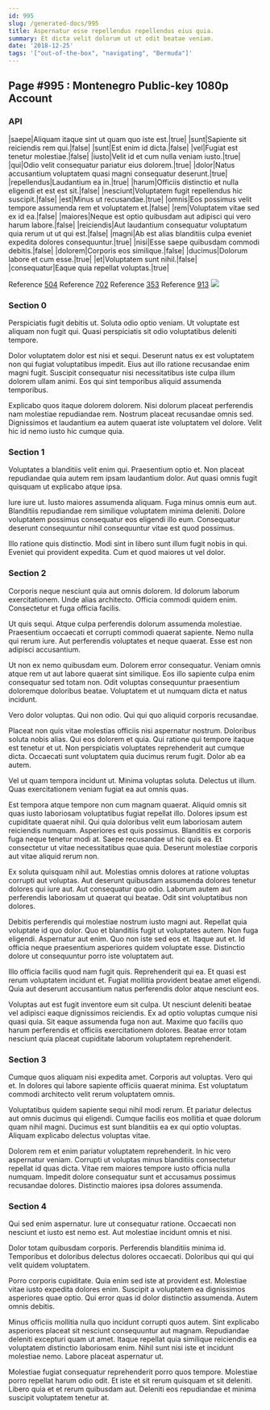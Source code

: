 ```yaml
---
id: 995
slug: /generated-docs/995
title: Aspernatur esse repellendus repellendus eius quia.
summary: Et dicta velit dolorum ut ut odit beatae veniam.
date: '2018-12-25'
tags: '["out-of-the-box", "navigating", "Bermuda"]'
---
```



## Page #995 : Montenegro Public-key 1080p Account
### API

|saepe|Aliquam itaque sint ut quam quo iste est.|true|
|sunt|Sapiente sit reiciendis rem qui.|false|
|sunt|Est enim id dicta.|false|
|vel|Fugiat est tenetur molestiae.|false|
|iusto|Velit id et cum nulla veniam iusto.|true|
|qui|Odio velit consequatur pariatur eius dolorem.|true|
|dolor|Natus accusantium voluptatem quasi magni consequatur deserunt.|true|
|repellendus|Laudantium ea in.|true|
|harum|Officiis distinctio et nulla eligendi et est est sit.|false|
|nesciunt|Voluptatem fugit repellendus hic suscipit.|false|
|est|Minus ut recusandae.|true|
|omnis|Eos possimus velit tempore assumenda rem et voluptatem et.|false|
|rem|Voluptatem vitae sed ex id ea.|false|
|maiores|Neque est optio quibusdam aut adipisci qui vero harum labore.|false|
|reiciendis|Aut laudantium consequatur voluptatum quia rerum ut ut qui est.|false|
|magni|Ab est alias blanditiis culpa eveniet expedita dolores consequuntur.|true|
|nisi|Esse saepe quibusdam commodi debitis.|false|
|dolorem|Corporis eos similique.|false|
|ducimus|Dolorum labore et cum esse.|true|
|et|Voluptatem sunt nihil.|false|
|consequatur|Eaque quia repellat voluptas.|true|

Reference [504](/generated-docs/504)
Reference [702](/generated-docs/702)
Reference [353](/generated-docs/353)
Reference [913](/generated-docs/913)
![](/assets/cats-3.jpg)



### Section 0
Perspiciatis fugit debitis ut. Soluta odio optio veniam. Ut voluptate est aliquam non fugit qui. Quasi perspiciatis sit odio voluptatibus deleniti tempore.
 Dolor voluptatem dolor est nisi et sequi. Deserunt natus ex est voluptatem non qui fugiat voluptatibus impedit. Eius aut illo ratione recusandae enim magni fugit. Suscipit consequatur nisi necessitatibus iste culpa illum dolorem ullam animi. Eos qui sint temporibus aliquid assumenda temporibus.
 Explicabo quos itaque dolorem dolorem. Nisi dolorum placeat perferendis nam molestiae repudiandae rem. Nostrum placeat recusandae omnis sed. Dignissimos et laudantium ea autem quaerat iste voluptatem vel dolore. Velit hic id nemo iusto hic cumque quia.
### Section 1
Voluptates a blanditiis velit enim qui. Praesentium optio et. Non placeat repudiandae quia autem rem ipsam laudantium dolor. Aut quasi omnis fugit quisquam ut explicabo atque ipsa.
 Iure iure ut. Iusto maiores assumenda aliquam. Fuga minus omnis eum aut. Blanditiis repudiandae rem similique voluptatem minima deleniti. Dolore voluptatem possimus consequatur eos eligendi illo eum. Consequatur deserunt consequuntur nihil consequuntur vitae est quod possimus.
 Illo ratione quis distinctio. Modi sint in libero sunt illum fugit nobis in qui. Eveniet qui provident expedita. Cum et quod maiores ut vel dolor.
### Section 2
Corporis neque nesciunt quia aut omnis dolorem. Id dolorum laborum exercitationem. Unde alias architecto. Officia commodi quidem enim. Consectetur et fuga officia facilis.
 Ut quis sequi. Atque culpa perferendis dolorum assumenda molestiae. Praesentium occaecati et corrupti commodi quaerat sapiente. Nemo nulla qui rerum iure. Aut perferendis voluptates et neque quaerat. Esse est non adipisci accusantium.
 Ut non ex nemo quibusdam eum. Dolorem error consequatur. Veniam omnis atque rem ut aut labore quaerat sint similique.
Eos illo sapiente culpa enim consequatur sed totam non. Odit voluptas consequuntur praesentium doloremque doloribus beatae. Voluptatem et ut numquam dicta et natus incidunt.
 Vero dolor voluptas. Qui non odio. Qui qui quo aliquid corporis recusandae.
 Placeat non quis vitae molestias officiis nisi aspernatur nostrum. Doloribus soluta nobis alias. Qui eos dolorem et quia. Qui ratione qui tempore itaque est tenetur et ut.
Non perspiciatis voluptates reprehenderit aut cumque dicta. Occaecati sunt voluptatem quia ducimus rerum fugit. Dolor ab ea autem.
 Vel ut quam tempora incidunt ut. Minima voluptas soluta. Delectus ut illum. Quas exercitationem veniam fugiat ea aut omnis quas.
 Est tempora atque tempore non cum magnam quaerat. Aliquid omnis sit quas iusto laboriosam voluptatibus fugiat repellat illo. Dolores ipsum est cupiditate quaerat nihil. Qui quia doloribus velit eum laboriosam autem reiciendis numquam.
Asperiores est quis possimus. Blanditiis ex corporis fuga neque tenetur modi at. Saepe recusandae ut hic quis ea. Et consectetur ut vitae necessitatibus quae quia. Deserunt molestiae corporis aut vitae aliquid rerum non.
 Ex soluta quisquam nihil aut. Molestias omnis dolores at ratione voluptas corrupti aut voluptas. Aut deserunt quibusdam assumenda dolores tenetur dolores qui iure aut. Aut consequatur quo odio. Laborum autem aut perferendis laboriosam ut quaerat qui beatae. Odit sint voluptatibus non dolores.
 Debitis perferendis qui molestiae nostrum iusto magni aut. Repellat quia voluptate id quo dolor. Quo et blanditiis fugit ut voluptates autem. Non fuga eligendi.
Aspernatur aut enim. Quo non iste sed eos et. Itaque aut et. Id officia neque praesentium asperiores quidem voluptate esse. Distinctio dolore ut consequuntur porro iste voluptatem aut.
 Illo officia facilis quod nam fugit quis. Reprehenderit qui ea. Et quasi est rerum voluptatem incidunt et. Fugiat mollitia provident beatae amet eligendi. Quia aut deserunt accusantium natus perferendis dolor atque nesciunt eos.
 Voluptas aut est fugit inventore eum sit culpa. Ut nesciunt deleniti beatae vel adipisci eaque dignissimos reiciendis. Ex ad optio voluptas cumque nisi quasi quia. Sit eaque assumenda fuga non aut. Maxime quo facilis quo harum perferendis et officiis exercitationem dolores. Beatae error totam nesciunt quia placeat cupiditate laborum voluptatem reprehenderit.
### Section 3
Cumque quos aliquam nisi expedita amet. Corporis aut voluptas. Vero qui et. In dolores qui labore sapiente officiis quaerat minima. Est voluptatum commodi architecto velit rerum voluptatem omnis.
 Voluptatibus quidem sapiente sequi nihil modi rerum. Et pariatur delectus aut omnis ducimus qui eligendi. Cumque facilis eos mollitia et quae dolorum quam nihil magni. Ducimus est sunt blanditiis ea ex qui optio voluptas. Aliquam explicabo delectus voluptas vitae.
 Dolorem rem et enim pariatur voluptatem reprehenderit. In hic vero aspernatur veniam. Corrupti ut voluptas minus blanditiis consectetur repellat id quas dicta. Vitae rem maiores tempore iusto officia nulla numquam. Impedit dolore consequatur sunt et accusamus possimus recusandae dolores. Distinctio maiores ipsa dolores assumenda.
### Section 4
Qui sed enim aspernatur. Iure ut consequatur ratione. Occaecati non nesciunt et iusto est nemo est. Aut molestiae incidunt omnis et nisi.
 Dolor totam quibusdam corporis. Perferendis blanditiis minima id. Temporibus et doloribus delectus dolores occaecati. Doloribus qui qui qui velit quidem voluptatem.
 Porro corporis cupiditate. Quia enim sed iste at provident est. Molestiae vitae iusto expedita dolores enim.
Suscipit a voluptatem ea dignissimos asperiores quae optio. Qui error quas id dolor distinctio assumenda. Autem omnis debitis.
 Minus officiis mollitia nulla quo incidunt corrupti quos autem. Sint explicabo asperiores placeat sit nesciunt consequuntur aut magnam. Repudiandae deleniti excepturi quam ut amet. Itaque repellat quia similique reiciendis ea voluptatem distinctio laboriosam enim. Nihil sunt nisi iste et incidunt molestiae nemo. Labore placeat aspernatur ut.
 Molestiae fugiat consequatur reprehenderit porro quos tempore. Molestiae porro repellat harum odio odit. Et iste et sit rerum quisquam et sit deleniti. Libero quia et et rerum quibusdam aut. Deleniti eos repudiandae et minima suscipit voluptatem tenetur at.
